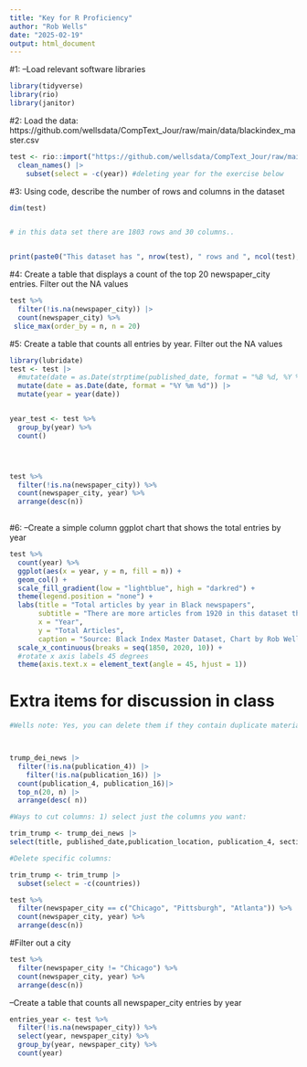 ```yaml
---
title: "Key for R Proficiency"
author: "Rob Wells"
date: "2025-02-19"
output: html_document
---
```


#1: --Load relevant software libraries
```r
library(tidyverse)
library(rio)
library(janitor)
```

#2: Load the data: https://github.com/wellsdata/CompText_Jour/raw/main/data/blackindex_master.csv
```r

test <- rio::import("https://github.com/wellsdata/CompText_Jour/raw/main/data/blackindex_master.csv") |> 
  clean_names() |> 
    subset(select = -c(year)) #deleting year for the exercise below

```

#3: Using code, describe the number of rows and columns in the dataset

```r
dim(test)


# in this data set there are 1803 rows and 30 columns.. 


print(paste0("This dataset has ", nrow(test), " rows and ", ncol(test), " columns. Each row in this dataset appears to describe a single article that appeared in a Black newspaper between ", min(test$year), " and ", max(test$year), ". The articles appear to have been sourced from several historical newspaper databases and archives. Many of the article headlines reference racial terror lynching."))

```

#4: Create a table that displays a count of the top 20 newspaper_city entries. Filter out the NA values
```r
test %>% 
  filter(!is.na(newspaper_city)) |>
  count(newspaper_city) %>% 
 slice_max(order_by = n, n = 20)

```

#5: Create a table that counts all entries by year. Filter out the NA values
```r
library(lubridate)
test <- test |> 
  #mutate(date = as.Date(strptime(published_date, format = "%B %d, %Y %A"))) #some dates needed different processing
  mutate(date = as.Date(date, format = "%Y %m %d")) |> 
  mutate(year = year(date))


year_test <- test %>%
  group_by(year) %>%
  count()




test %>% 
  filter(!is.na(newspaper_city)) %>% 
  count(newspaper_city, year) %>% 
  arrange(desc(n)) 
  


```


#6: --Create a simple column ggplot chart that shows the total entries by year
```r
test %>%
  count(year) %>% 
  ggplot(aes(x = year, y = n, fill = n)) +
  geom_col() +
  scale_fill_gradient(low = "lightblue", high = "darkred") +
  theme(legend.position = "none") +
  labs(title = "Total articles by year in Black newspapers",
       subtitle = "There are more articles from 1920 in this dataset than any other year",
       x = "Year",
       y = "Total Articles",
       caption = "Source: Black Index Master Dataset, Chart by Rob Wells") +
  scale_x_continuous(breaks = seq(1850, 2020, 10)) +
  #rotate x axis labels 45 degrees
  theme(axis.text.x = element_text(angle = 45, hjust = 1))


```


# Extra items for discussion in class

```r

#Wells note: Yes, you can delete them if they contain duplicate material. One way to check the duplication



trump_dei_news |>
  filter(!is.na(publication_4)) |> 
    filter(!is.na(publication_16)) |> 
  count(publication_4, publication_16)|> 
  top_n(20, n) |>
  arrange(desc( n))

#Ways to cut columns: 1) select just the columns you want: 

trim_trump <- trump_dei_news |> 
select(title, published_date,publication_location, publication_4, section, word_count,countries,  byline,company)

#Delete specific columns:

trim_trump <- trim_trump |> 
  subset(select = -c(countries))
```



```r

test %>% 
  filter(newspaper_city == c("Chicago", "Pittsburgh", "Atlanta")) %>% 
  count(newspaper_city, year) %>% 
  arrange(desc(n)) 

```
#Filter out a city
```r

test %>% 
  filter(newspaper_city != "Chicago") %>% 
  count(newspaper_city, year) %>% 
  arrange(desc(n)) 

```

--Create a table that counts all newspaper_city entries by year
```r

entries_year <- test %>% 
  filter(!is.na(newspaper_city)) %>% 
  select(year, newspaper_city) %>% 
  group_by(year, newspaper_city) %>% 
  count(year) 

```

